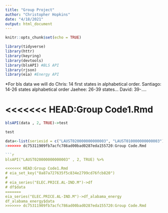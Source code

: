 ```yaml
---
title: "Group Project"
author: "Christopher Hopkins"
date: "4/18/2021"
output: html_document
---
```


```r
knitr::opts_chunk$set(echo = TRUE)
```

```r
library(tidyverse)
library(httr)
library(keyring)
library(devtools)
library(blsAPI) #BLS API
library(rjson)
library(eia) #Energy API
```
*For bls data we will do 
Chris: 14 first states in alphabetical order.
Santiago: 14-26 states alphabetical order
Jaehee: 26-39 states...
David: 39-.... 

<<<<<<< HEAD:Group Code1.Rmd
=======
```r
blsAPI(data , 2, TRUE)->test

test

data<-list(seriesid = c("LAUST020000000000003", "LAUST010000000000003"))
>>>>>>> dc75311909fb7acfc786ad00bad0287eda155720:Group Code.Rmd

```r
blsAPI("LAUST020000000000003" , 2, TRUE) %>%

<<<<<<< HEAD:Group Code1.Rmd
# eia_set_key("8a87a727635f5c834e2799cd76fcb820")
# 
# eia_series("ELEC.PRICE.AL-IND.M")->df
# df$data
=======
eia_series("ELEC.PRICE.AL-IND.M")->df_alabama_energy
df_alabama_energy$data
>>>>>>> dc75311909fb7acfc786ad00bad0287eda155720:Group Code.Rmd
```


